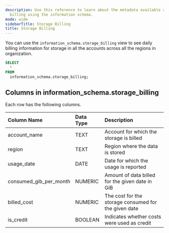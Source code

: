 ```yaml
---
description: Use this reference to learn about the metadata available about storage
  billing using the information schema.
mode: wide
sidebarTitle: Storage Billing
title: Storage Billing
---
```



You can use the `information_schema.storage_billing` view to see daily billing information for storage in all the accounts across all the regions in organization.

```sql
SELECT
  *
FROM
  information_schema.storage_billing;
```

## Columns in information_schema.storage_billing

Each row has the following columns.

| Column Name            | Data Type | Description                                          |
|:-----------------------|:----------|:-----------------------------------------------------|
| account_name           | TEXT      | Account for which the storage is billed              |
| region                 | TEXT      | Region where the data is stored                      |
| usage_date             | DATE      | Date for which the usage is reported                 |
| consumed_gib_per_month | NUMERIC   | Amount of data billed for the given date in GiB      |
| billed_cost            | NUMERIC   | The cost for the storage consumed for the given date |
| is_credit              | BOOLEAN   | Indicates whether costs were used as credit          |

